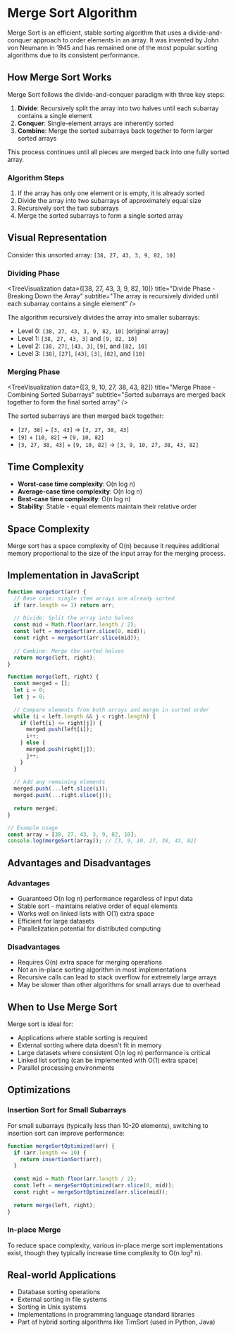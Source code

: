 
# Merge Sort Algorithm

Merge Sort is an efficient, stable sorting algorithm that uses a divide-and-conquer approach to order elements in an array. It was invented by John von Neumann in 1945 and has remained one of the most popular sorting algorithms due to its consistent performance.

## How Merge Sort Works

Merge Sort follows the divide-and-conquer paradigm with three key steps:

1. **Divide**: Recursively split the array into two halves until each subarray contains a single element
2. **Conquer**: Single-element arrays are inherently sorted
3. **Combine**: Merge the sorted subarrays back together to form larger sorted arrays

This process continues until all pieces are merged back into one fully sorted array.

### Algorithm Steps

1. If the array has only one element or is empty, it is already sorted
2. Divide the array into two subarrays of approximately equal size
3. Recursively sort the two subarrays
4. Merge the sorted subarrays to form a single sorted array

## Visual Representation

Consider this unsorted array: `[38, 27, 43, 3, 9, 82, 10]`

### Dividing Phase

<TreeVisualization 
	data={[38, 27, 43, 3, 9, 82, 10]} 
	title="Divide Phase - Breaking Down the Array"
	subtitle="The array is recursively divided until each subarray contains a single element"
/>

The algorithm recursively divides the array into smaller subarrays:
- Level 0: `[38, 27, 43, 3, 9, 82, 10]` (original array)
- Level 1: `[38, 27, 43, 3]` and `[9, 82, 10]`
- Level 2: `[38, 27]`, `[43, 3]`, `[9]`, and `[82, 10]`
- Level 3: `[38]`, `[27]`, `[43]`, `[3]`, `[82]`, and `[10]`

### Merging Phase

<TreeVisualization 
	data={[3, 9, 10, 27, 38, 43, 82]} 
	title="Merge Phase - Combining Sorted Subarrays"
	subtitle="Sorted subarrays are merged back together to form the final sorted array"
/>

The sorted subarrays are then merged back together:
- `[27, 38]` + `[3, 43]` → `[3, 27, 38, 43]`
- `[9]` + `[10, 82]` → `[9, 10, 82]`
- `[3, 27, 38, 43]` + `[9, 10, 82]` → `[3, 9, 10, 27, 38, 43, 82]`

## Time Complexity

- **Worst-case time complexity**: O(n log n)
- **Average-case time complexity**: O(n log n)
- **Best-case time complexity**: O(n log n)
- **Stability**: Stable - equal elements maintain their relative order

## Space Complexity

Merge sort has a space complexity of O(n) because it requires additional memory proportional to the size of the input array for the merging process.

## Implementation in JavaScript

```js
function mergeSort(arr) {
  // Base case: single item arrays are already sorted
  if (arr.length <= 1) return arr;
  
  // Divide: Split the array into halves
  const mid = Math.floor(arr.length / 2);
  const left = mergeSort(arr.slice(0, mid));
  const right = mergeSort(arr.slice(mid));
  
  // Combine: Merge the sorted halves
  return merge(left, right);
}

function merge(left, right) {
  const merged = [];
  let i = 0;
  let j = 0;
  
  // Compare elements from both arrays and merge in sorted order
  while (i < left.length && j < right.length) {
    if (left[i] <= right[j]) {
      merged.push(left[i]);
      i++;
    } else {
      merged.push(right[j]);
      j++;
    }
  }
  
  // Add any remaining elements
  merged.push(...left.slice(i));
  merged.push(...right.slice(j));
  
  return merged;
}

// Example usage
const array = [38, 27, 43, 3, 9, 82, 10];
console.log(mergeSort(array)); // [3, 9, 10, 27, 38, 43, 82]
```

## Advantages and Disadvantages

### Advantages

- Guaranteed O(n log n) performance regardless of input data
- Stable sort - maintains relative order of equal elements
- Works well on linked lists with O(1) extra space
- Efficient for large datasets
- Parallelization potential for distributed computing

### Disadvantages

- Requires O(n) extra space for merging operations
- Not an in-place sorting algorithm in most implementations
- Recursive calls can lead to stack overflow for extremely large arrays
- May be slower than other algorithms for small arrays due to overhead

## When to Use Merge Sort

Merge sort is ideal for:

- Applications where stable sorting is required
- External sorting where data doesn't fit in memory
- Large datasets where consistent O(n log n) performance is critical
- Linked list sorting (can be implemented with O(1) extra space)
- Parallel processing environments

## Optimizations

### Insertion Sort for Small Subarrays

For small subarrays (typically less than 10-20 elements), switching to insertion sort can improve performance:

```js
function mergeSortOptimized(arr) {
  if (arr.length <= 10) {
    return insertionSort(arr);
  }
  
  const mid = Math.floor(arr.length / 2);
  const left = mergeSortOptimized(arr.slice(0, mid));
  const right = mergeSortOptimized(arr.slice(mid));
  
  return merge(left, right);
}
```

### In-place Merge

To reduce space complexity, various in-place merge sort implementations exist, though they typically increase time complexity to O(n log² n).

## Real-world Applications

- Database sorting operations
- External sorting in file systems
- Sorting in Unix systems
- Implementations in programming language standard libraries
- Part of hybrid sorting algorithms like TimSort (used in Python, Java)

<Visualizer />